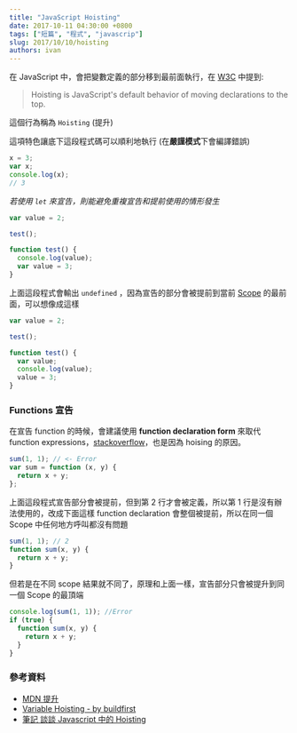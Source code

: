 ```yaml
---
title: "JavaScript Hoisting"
date: 2017-10-11 04:30:00 +0800
tags: ["短篇", "程式", "javascrip"]
slug: 2017/10/10/hoisting
authors: ivan
---
```


在 JavaScript 中，會把變數定義的部分移到最前面執行，在 [W3C](https://www.w3schools.com/js/js_hoisting.asp) 中提到:

> Hoisting is JavaScript's default behavior of moving declarations to the top.

這個行為稱為 `Hoisting` (提升)

<!-- truncate -->

這項特色讓底下這段程式碼可以順利地執行 (在**嚴謹模式**下會編譯錯誤)

```javascript
x = 3;
var x;
console.log(x);
// 3
```

_若使用 `let` 來宣告，則能避免重複宣告和提前使用的情形發生_

```javascript
var value = 2;

test();

function test() {
  console.log(value);
  var value = 3;
}
```

上面這段程式會輸出 `undefined` ，因為宣告的部分會被提前到當前 [Scope](https://www.w3schools.com/js/js_scope.asp) 的最前面，可以想像成這樣

```javascript
var value = 2;

test();

function test() {
  var value;
  console.log(value);
  value = 3;
}
```

### Functions 宣告

在宣告 function 的時候，會建議使用 **function declaration form** 來取代 function expressions，[stackoverflow](https://stackoverflow.com/questions/336859/var-functionname-function-vs-function-functionname)，也是因為 hoising 的原因。

```javascript
sum(1, 1); // <- Error
var sum = function (x, y) {
  return x + y;
};
```

上面這段程式宣告部分會被提前，但到第 2 行才會被定義，所以第 1 行是沒有辦法使用的，改成下面這樣 function declaration 會整個被提前，所以在同一個 Scope 中任何地方呼叫都沒有問題

```javascript
sum(1, 1); // 2
function sum(x, y) {
  return x + y;
}
```

但若是在不同 scope 結果就不同了，原理和上面一樣，宣告部分只會被提升到同一個 Scope 的最頂端

```javascript
console.log(sum(1, 1)); //Error
if (true) {
  function sum(x, y) {
    return x + y;
  }
}
```

### 參考資料

- [MDN 提升](https://developer.mozilla.org/zh-TW/docs/Glossary/Hoisting)
- [Variable Hoisting - by buildfirst](https://github.com/buildfirst/buildfirst/tree/master/ch05/04_hoisting)
- [筆記 談談 Javascript 中的 Hoisting](https://pjchender.blogspot.tw/2015/12/javascript-hoisting.html)
